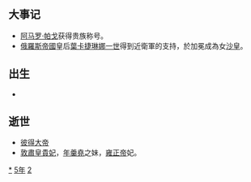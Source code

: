 {{yearTOC|1725|清'''[[雍正|雍正]]三年'''；越南'''[[保泰|保泰]]六年'''；日本'''[[享保|享保]]十年'''}}
== 大事记 ==
*[[阿马罗·帕戈|阿马罗·帕戈]]获得贵族称号。  
*[[俄羅斯帝國|俄羅斯帝國]]皇后[[葉卡捷琳娜一世|葉卡捷琳娜一世]]得到近衛軍的支持，於加冕成為女[[沙皇|沙皇]]。

== 出生 ==
*

== 逝世 ==
{{Wikisource year mention}}
*[[彼得大帝|彼得大帝]]
*[[敦肅皇貴妃|敦肅皇貴妃]]，[[年羹堯|年羹堯]]之妹，[[雍正帝|雍正帝]]妃。

[[Category:1725年|*]]
[[Category:1720年代|5年]]
[[Category:18世纪各年|2]]